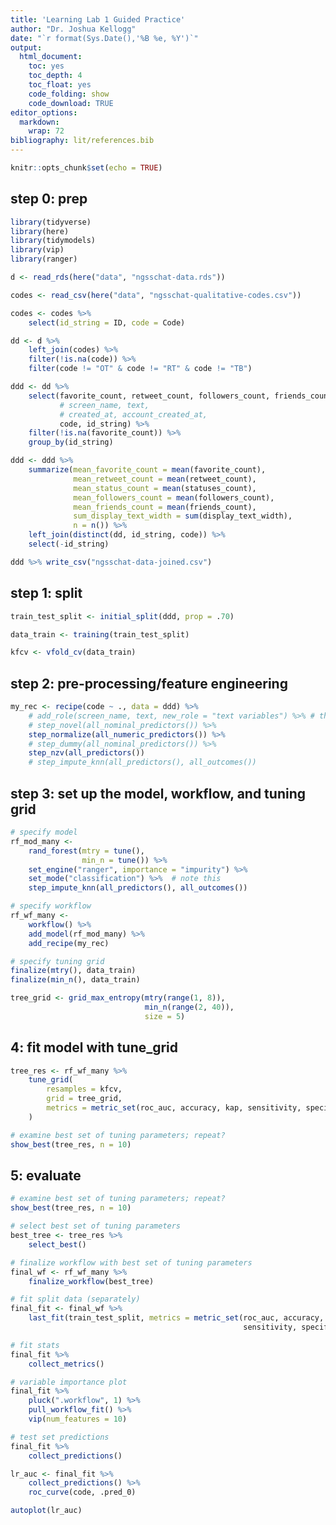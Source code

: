```yaml
---
title: 'Learning Lab 1 Guided Practice'
author: "Dr. Joshua Kellogg"
date: "`r format(Sys.Date(),'%B %e, %Y')`"
output:
  html_document:
    toc: yes
    toc_depth: 4
    toc_float: yes
    code_folding: show
    code_download: TRUE
editor_options:
  markdown:
    wrap: 72
bibliography: lit/references.bib
---
```


```r
knitr::opts_chunk$set(echo = TRUE)
```

## step 0: prep

```r
library(tidyverse)
library(here)
library(tidymodels)
library(vip)
library(ranger)

d <- read_rds(here("data", "ngsschat-data.rds"))

codes <- read_csv(here("data", "ngsschat-qualitative-codes.csv"))

codes <- codes %>% 
    select(id_string = ID, code = Code)

dd <- d %>% 
    left_join(codes) %>% 
    filter(!is.na(code)) %>% 
    filter(code != "OT" & code != "RT" & code != "TB")

ddd <- dd %>% 
    select(favorite_count, retweet_count, followers_count, friends_count, statuses_count, display_text_width, 
           # screen_name, text,
           # created_at, account_created_at,
           code, id_string) %>% 
    filter(!is.na(favorite_count)) %>% 
    group_by(id_string)

ddd <- ddd %>% 
    summarize(mean_favorite_count = mean(favorite_count),
              mean_retweet_count = mean(retweet_count),
              mean_status_count = mean(statuses_count),
              mean_followers_count = mean(followers_count),
              mean_friends_count = mean(friends_count),
              sum_display_text_width = sum(display_text_width),
              n = n()) %>% 
    left_join(distinct(dd, id_string, code)) %>% 
    select(-id_string)

ddd %>% write_csv("ngsschat-data-joined.csv")
```

## step 1: split 

```r
train_test_split <- initial_split(ddd, prop = .70)

data_train <- training(train_test_split)

kfcv <- vfold_cv(data_train)
```

## step 2: pre-processing/feature engineering

```r
my_rec <- recipe(code ~ ., data = ddd) %>% 
    # add_role(screen_name, text, new_role = "text variables") %>% # this can be any string
    # step_novel(all_nominal_predictors()) %>% 
    step_normalize(all_numeric_predictors()) %>%
    # step_dummy(all_nominal_predictors()) %>% 
    step_nzv(all_predictors())
    # step_impute_knn(all_predictors(), all_outcomes())
```

## step 3: set up the model, workflow, and tuning grid

```r
# specify model
rf_mod_many <-
    rand_forest(mtry = tune(),
                min_n = tune()) %>%
    set_engine("ranger", importance = "impurity") %>%
    set_mode("classification") %>%  # note this
    step_impute_knn(all_predictors(), all_outcomes())

# specify workflow
rf_wf_many <-
    workflow() %>%
    add_model(rf_mod_many) %>% 
    add_recipe(my_rec)

# specify tuning grid
finalize(mtry(), data_train)
finalize(min_n(), data_train)

tree_grid <- grid_max_entropy(mtry(range(1, 8)),
                              min_n(range(2, 40)),
                              size = 5)
```

## 4: fit model with tune_grid

```r
tree_res <- rf_wf_many %>% 
    tune_grid(
        resamples = kfcv,
        grid = tree_grid,
        metrics = metric_set(roc_auc, accuracy, kap, sensitivity, specificity, precision)
    )

# examine best set of tuning parameters; repeat?
show_best(tree_res, n = 10)
```

## 5: evaluate

```r
# examine best set of tuning parameters; repeat?
show_best(tree_res, n = 10)

# select best set of tuning parameters
best_tree <- tree_res %>%
    select_best()

# finalize workflow with best set of tuning parameters
final_wf <- rf_wf_many %>% 
    finalize_workflow(best_tree)

# fit split data (separately)
final_fit <- final_wf %>% 
    last_fit(train_test_split, metrics = metric_set(roc_auc, accuracy, kap, 
                                                    sensitivity, specificity, precision))

# fit stats
final_fit %>%
    collect_metrics()

# variable importance plot
final_fit %>% 
    pluck(".workflow", 1) %>%   
    pull_workflow_fit() %>% 
    vip(num_features = 10)

# test set predictions
final_fit %>%
    collect_predictions() 

lr_auc <- final_fit %>% 
    collect_predictions() %>% 
    roc_curve(code, .pred_0)

autoplot(lr_auc)
```